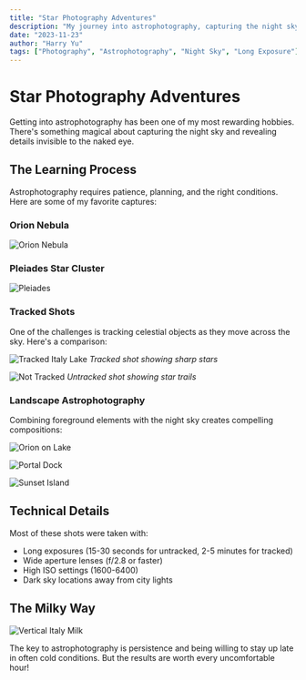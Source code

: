 ```yaml
---
title: "Star Photography Adventures"
description: "My journey into astrophotography, capturing the night sky and learning about long exposure techniques."
date: "2023-11-23"
author: "Harry Yu"
tags: ["Photography", "Astrophotography", "Night Sky", "Long Exposure"]
---
```


# Star Photography Adventures

Getting into astrophotography has been one of my most rewarding hobbies. There's something magical about capturing the night sky and revealing details invisible to the naked eye.

## The Learning Process

Astrophotography requires patience, planning, and the right conditions. Here are some of my favorite captures:

### Orion Nebula
![Orion Nebula](/images/blog/star-pics/orion%20nebula.jpg.webp)

### Pleiades Star Cluster
![Pleiades](/images/blog/star-pics/pleiades.jpg.webp)

### Tracked Shots
One of the challenges is tracking celestial objects as they move across the sky. Here's a comparison:

![Tracked Italy Lake](/images/blog/star-pics/tracked%20italy%20lake.jpg.webp)
*Tracked shot showing sharp stars*

![Not Tracked](/images/blog/star-pics/not%20tracked%20shit%20lake.jpg.webp)
*Untracked shot showing star trails*

### Landscape Astrophotography
Combining foreground elements with the night sky creates compelling compositions:

![Orion on Lake](/images/blog/star-pics/orion%20on%20lake.jpg.webp)

![Portal Dock](/images/blog/star-pics/portal%20dock.jpg.webp)

![Sunset Island](/images/blog/star-pics/sunset%20island.jpg.webp)

## Technical Details

Most of these shots were taken with:
- Long exposures (15-30 seconds for untracked, 2-5 minutes for tracked)
- Wide aperture lenses (f/2.8 or faster)
- High ISO settings (1600-6400)
- Dark sky locations away from city lights

## The Milky Way
![Vertical Italy Milk](/images/blog/star-pics/vertical%20italy%20milk.png.webp)

The key to astrophotography is persistence and being willing to stay up late in often cold conditions. But the results are worth every uncomfortable hour!
